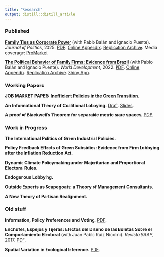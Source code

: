```yaml
---
title: "Research"
output: distill::distill_article
---
```


### Published

[**Family Ties as Corporate Power**](https://www.journals.uchicago.edu/doi/10.1086/736563) (with Pablo Balán and Ignacio Puente). *Journal of Politics*, 2025. [PDF](files/BDP_JOP_Accepted.pdf). [Online Appendix](files/BDP_JOP_Online_Appendix.pdf). [Replication Archive](https://dataverse.harvard.edu/dataset.xhtml?persistentId=doi:10.7910/DVN/C7LAYQ). Media coverage: [ProMarket](https://www.promarket.org/2023/07/24/family-ties-as-corporate-power/).

[**The Political Behavior of Family Firms: Evidence from Brazil**](https://www.sciencedirect.com/science/article/abs/pii/S0305750X21003624) (with Pablo Balán and Ignacio Puente). *World Development*, 2022. [PDF](files/WD.pdf). [Online Appendix](files/WD_online_appendix.pdf). [Replication Archive](files/WD_replication.zip). [Shiny App](https://familyfirms.shinyapps.io/contributions/).


### Working Papers

**JOB MARKET PAPER:** [**Inefficient Policies in the Green Transition.**](files/jmp.pdf)

**An Informational Theory of Coalitional Lobbying.** [Draft](files/collectivelobby.pdf). [Slides](files/coalitions_presentation.pdf).

**A proof of Blackwell's Theorem for separable metric state spaces.** [PDF](files/blackwell_new.pdf).

### Work in Progress

**The International Politics of Green Industrial Policies.**

**Policy Feedback Effects of Green Subsidies: Evidence from Firm Lobbying after the Inflation Reduction Act.**

**Dynamic Climate Policymaking under Majoritarian and Proportional Electoral Rules.**

**Endogenous Lobbying.**

**Outside Experts as Scapegoats: a Theory of Management Consultants.**

**A New Theory of Partisan Realignment.**


### Old stuff

**Information, Policy Preferences and Voting.** [PDF](files/infoandpolicy.pdf).

**Enchufes, Espejos y Tijeras: Efectos del Diseño de las Boletas Sobre el Comportamiento Electoral** (with Juan Pablo Ruiz Nicolini). *Revista SAAP*, 2017. [PDF](files/Enchufes_espejos_y_tijeras.pdf).

**Spatial Variation in Ecological Inference.** [PDF](files/spatial_eco_inf.pdf).